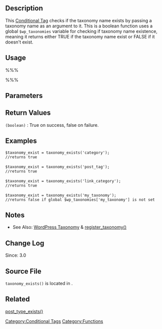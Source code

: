 {{Languages|
{{en|Function Reference/taxonomy_exists}}
{{it|Riferimento_funzioni/taxonomy_exists}}
{{ja|関数リファレンス/taxonomy_exists}}
}}

== Description ==

This [[Conditional Tags|Conditional Tag]] checks if the taxonomy name exists by passing a taxonomy name as an argument to it. This is a boolean function uses a global  <tt>$wp_taxonomies</tt> variable for checking if taxonomy name existence, meaning it returns either TRUE if the taxonomy name exist or FALSE if it doesn't exist.

==Usage==
%%%<?php taxonomy_exists($taxonomy); ?>%%%

==Parameters==
{{Parameter|$taxonomy|string|The name of the taxonomy}}

==Return Values==
; <tt>(boolean)</tt> : True on success, false on failure.

==Examples==
 $taxonomy_exist = taxonomy_exists('category');
 //returns true
 
 $taxonomy_exist = taxonomy_exists('post_tag');
 //returns true
 
 $taxonomy_exist = taxonomy_exists('link_category');
 //returns true
 
 $taxonomy_exist = taxonomy_exists('my_taxonomy');
 //returns false if global $wp_taxonomies['my_taxonomy'] is not set

==Notes==
* See Also: [[WordPress_Taxonomy|WordPress Taxonomy]] & [https://codex.wordpress.org/Function_Reference/register_taxonomy register_taxonomy()]

==Change Log==
Since: 3.0

==Source File==
<!-- Need links to current source code files -->
<tt>taxonomy_exists()</tt> is located in {{Trac|wp-includes/taxonomy.php}}.

==Related==

[http://codex.wordpress.org/Function_Reference/post_type_exists post_type_exists()]

{{Conditional Tags}}

{{Tag Footer}}

[[Category:Conditional Tags]]
[[Category:Functions]]